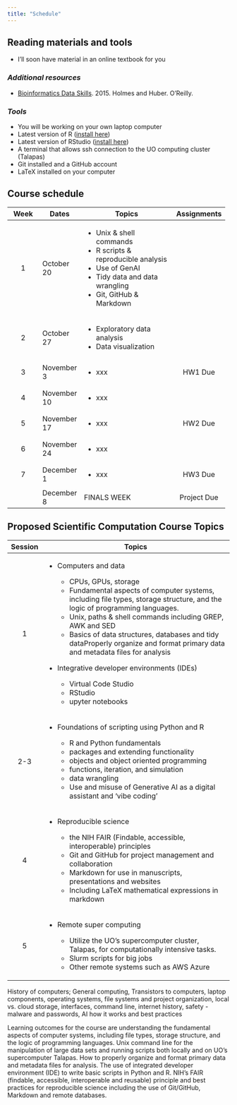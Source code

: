 ```yaml
---
title: "Schedule"
---
```


## Reading materials and tools

-   I'll soon have material in an online textbook for you

### *Additional resources*

-   [Bioinformatics Data Skills](https://vincebuffalo.com/book/). 2015. Holmes and Huber. O'Reilly.

### *Tools*

-   You will be working on your own laptop computer
-   Latest version of R ([install here](https://www.r-project.org))
-   Latest version of RStudio ([install here](https://www.rstudio.org))
-   A terminal that allows ssh connection to the UO computing cluster (Talapas)
-   Git installed and a GitHub account
-   LaTeX installed on your computer

## Course schedule

+------------+-------------+---------------------------------------+----------------+
| Week       | Dates       | Topics                                | Assignments    |
+:==========:+=============+=======================================+:==============:+
| 1          | October 20  | -   Unix & shell commands             |                |
|            |             | -   R scripts & reproducible analysis |                |
|            |             | -   Use of GenAI                      |                |
|            |             | -   Tidy data and data wrangling      |                |
|            |             | -   Git, GitHub & Markdown            |                |
+------------+-------------+---------------------------------------+----------------+
| 2          | October 27  | -   Exploratory data analysis         |                |
|            |             | -   Data visualization                |                |
+------------+-------------+---------------------------------------+----------------+
| 3          | November 3  | -   xxx                               | HW1 Due        |
+------------+-------------+---------------------------------------+----------------+
| 4          | November 10 | -   xxx                               |                |
+------------+-------------+---------------------------------------+----------------+
| 5          | November 17 | -   xxx                               | HW2 Due        |
+------------+-------------+---------------------------------------+----------------+
| 6          | November 24 | -   xxx                               |                |
+------------+-------------+---------------------------------------+----------------+
| 7          | December 1  | -   xxx                               | HW3 Due        |
+------------+-------------+---------------------------------------+----------------+
|            | December 8  | FINALS WEEK                           | Project Due    |
+------------+-------------+---------------------------------------+----------------+

## Proposed Scientific Computation Course Topics

+----------+-------------------------------------------------------------------------------------------------------------------------------------+
| Session  | Topics                                                                                                                              |
+:========:+=====================================================================================================================================+
| 1        | -   Computers and data                                                                                                              |
|          |                                                                                                                                     |
|          |     -   CPUs, GPUs, storage                                                                                                         |
|          |     -   Fundamental aspects of computer systems, including file types, storage structure, and the logic of programming languages.   |
|          |     -   Unix, paths & shell commands including GREP, AWK and SED                                                                    |
|          |     -   Basics of data structures, databases and tidy dataProperly organize and format primary data and metadata files for analysis |
|          |                                                                                                                                     |
|          | -   Integrative developer environments (IDEs)                                                                                       |
|          |                                                                                                                                     |
|          |     -   Virtual Code Studio                                                                                                         |
|          |     -   RStudio                                                                                                                     |
|          |     -   upyter notebooks                                                                                                            |
+----------+-------------------------------------------------------------------------------------------------------------------------------------+
| 2-3      | -   Foundations of scripting using Python and R                                                                                     |
|          |                                                                                                                                     |
|          |     -   R and Python fundamentals                                                                                                   |
|          |     -   packages and extending functionality                                                                                        |
|          |     -   objects and object oriented programming                                                                                     |
|          |     -   functions, iteration, and simulation                                                                                        |
|          |     -   data wrangling                                                                                                              |
|          |     -   Use and misuse of Generative AI as a digital assistant and 'vibe coding'                                                    |
+----------+-------------------------------------------------------------------------------------------------------------------------------------+
| 4        | -   Reproducible science                                                                                                            |
|          |                                                                                                                                     |
|          |     -   the NIH FAIR (Findable, accessible, interoperable) principles                                                               |
|          |     -   Git and GitHub for project management and collaboration                                                                     |
|          |     -   Markdown for use in manuscripts, presentations and websites                                                                 |
|          |     -   Including LaTeX mathematical expressions in markdown                                                                        |
+----------+-------------------------------------------------------------------------------------------------------------------------------------+
| 5        | -   Remote super computing                                                                                                          |
|          |                                                                                                                                     |
|          |     -   Utilize the UO’s supercomputer cluster, Talapas, for computationally intensive tasks.                                       |
|          |     -   Slurm scripts for big jobs                                                                                                  |
|          |     -   Other remote systems such as AWS Azure                                                                                      |
+----------+-------------------------------------------------------------------------------------------------------------------------------------+

History of computers; General computing, Transistors to computers, laptop components, operating systems, file systems and project organization, local vs. cloud storage, interfaces, command line, internet history, safety - malware and passwords, AI how it works and best practices


Learning outcomes for the course are understanding the fundamental aspects of computer systems, including file types, storage structure, and the logic of programming languages. Unix command line for the manipulation of large data sets and running scripts both locally and on UO’s supercomputer Talapas. How to properly organize and format primary data and metadata files for analysis. The use of integrated developer environment (IDE) to write basic scripts in Python and R. NIH’s FAIR (findable, accessible, interoperable and reusable) principle and best practices for reproducible science including the use of Git/GitHub, Markdown and remote databases.
